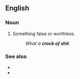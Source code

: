 ==English==

===Noun===
{{en-noun|crocks of shit}}

# {{lb|en|North America|vulgar|slang}} Something false or worthless.
#: ''What a '''crock of shit'''.''

===See also===
* {{l|en|shitload}}
* {{l|en|pile of shit}}